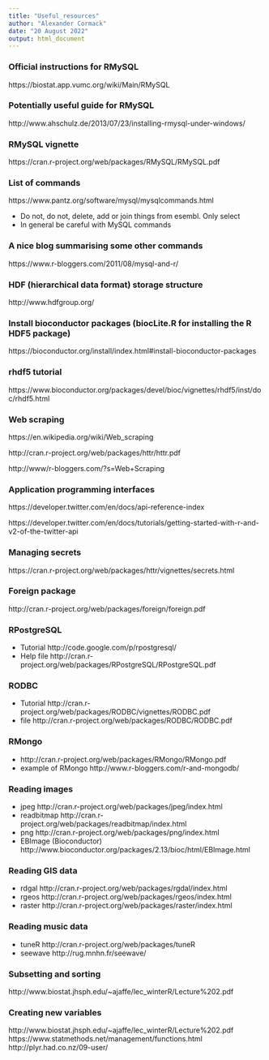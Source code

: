 ```yaml
---
title: "Useful_resources"
author: "Alexander Cormack"
date: "20 August 2022"
output: html_document
---
```




### Official instructions for RMySQL

https://biostat.app.vumc.org/wiki/Main/RMySQL



### Potentially useful guide for RMySQL

http://www.ahschulz.de/2013/07/23/installing-rmysql-under-windows/



### RMySQL vignette

https://cran.r-project.org/web/packages/RMySQL/RMySQL.pdf



### List of commands

https://www.pantz.org/software/mysql/mysqlcommands.html

* Do not, do not, delete, add or join things from esembl. Only select
* In general be careful with MySQL commands



### A nice blog summarising some other commands

https://www.r-bloggers.com/2011/08/mysql-and-r/



### HDF (hierarchical data format) storage structure

http://www.hdfgroup.org/



### Install bioconductor packages (biocLite.R for installing the R HDF5 package)

https://bioconductor.org/install/index.html#install-bioconductor-packages



### rhdf5 tutorial

https://www.bioconductor.org/packages/devel/bioc/vignettes/rhdf5/inst/doc/rhdf5.html


### Web scraping

https://en.wikipedia.org/wiki/Web_scraping

http://cran.r-project.org/web/packages/httr/httr.pdf

http://www/r-bloggers.com/?s=Web+Scraping


### Application programming interfaces

https://developer.twitter.com/en/docs/api-reference-index

https://developer.twitter.com/en/docs/tutorials/getting-started-with-r-and-v2-of-the-twitter-api


### Managing secrets

https://cran.r-project.org/web/packages/httr/vignettes/secrets.html


### Foreign package

http://cran.r-project.org/web/packages/foreign/foreign.pdf


### RPostgreSQL

* Tutorial http://code.google.com/p/rpostgresql/
* Help file http://cran.r-project.org/web/packages/RPostgreSQL/RPostgreSQL.pdf


### RODBC 

* Tutorial http://cran.r-project.org/web/packages/RODBC/vignettes/RODBC.pdf
* file http://cran.r-project.org/web/packages/RODBC/RODBC.pdf


### RMongo

* http://cran.r-project.org/web/packages/RMongo/RMongo.pdf
* example of RMongo http://www.r-bloggers.com/r-and-mongodb/


### Reading images

* jpeg http://cran.r-project.org/web/packages/jpeg/index.html
* readbitmap http://cran.r-project.org/web/packages/readbitmap/index.html
* png http://cran.r-project.org/web/packages/png/index.html
* EBImage (Bioconductor) http://www.bioconductor.org/packages/2.13/bioc/html/EBImage.html


### Reading GIS data

* rdgal http://cran.r-project.org/web/packages/rgdal/index.html
* rgeos http://cran.r-project.org/web/packages/rgeos/index.html
* raster http://cran.r-project.org/web/packages/raster/index.html


### Reading music data

* tuneR http://cran.r-project.org/web/packages/tuneR
* seewave http://rug.mnhn.fr/seewave/


### Subsetting and sorting

http://www.biostat.jhsph.edu/~ajaffe/lec_winterR/Lecture%202.pdf


### Creating new variables

http://www.biostat.jhsph.edu/~ajaffe/lec_winterR/Lecture%202.pdf
https://www.statmethods.net/management/functions.html
http://plyr.had.co.nz/09-user/











